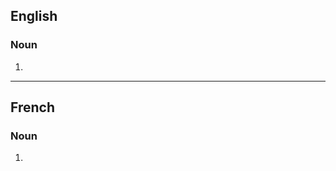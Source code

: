 ==English==

===Noun===
{{head|en|noun form}}

# {{plural of|reproduction|lang=en}}

----

==French==

===Noun===
{{head|fr|noun plural form|g=f}}

# {{plural of|reproduction|lang=fr}}